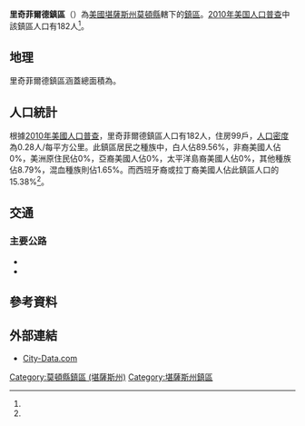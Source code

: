{{noteTA
|G1=USState
}}
{{Infobox settlement
|official_name = 里奇菲爾德鎮區
|native_name = Richfield Township
|settlement_type = 鎮區
|pushpin_map=USA Kansas
|coordinates_display = inline,title
|coordinates_region = US-KS
|subdivision_type = [[世界政區索引|國家]]
|subdivision_name = [[美国|美国]]
|subdivision_type1 = [[美國行政區劃|州]]
|subdivision_name1 = [[堪薩斯州|堪薩斯州]]
|subdivision_type2 = [[堪薩斯州行政區劃|縣]]
|subdivision_name2 = [[莫頓縣_(堪薩斯州)|莫頓縣]]
|area_total_km2 = 648.48
|area_land_km2 = 648.28
|area_water_km2 = 0.19
|area_total_sq_mi =
|area_land_sq_mi =
|area_water_sq_mi =
|area_water_percent = 0.03
|population_as_of = [[2010年美国人口普查|2010]]
|population_footnotes = <ref name="Census 2010">{{cite web| url=http://factfinder2.census.gov| title=Race, Hispanic or Latino, Age, and Housing Occupancy: 2010 Census Redistricting Data, Richfield township, Morton County, Kansas| publisher=U.S. Census Bureau, American FactFinder 2| accessdate=2016-08-30| archive-date=2013-09-11| archive-url=https://web.archive.org/web/20130911234518/http://factfinder2.census.gov/| dead-url=no}}</ref>
|population_total = 182
|population_density_km2 = auto
|elevation_footnotes = 
|elevation_m = 1019
|elevation_ft = 3343
|latd = 37
|latm = 17
|lats = 01
|latNS = N
|longd = 101
|longm = 44
|longs = 06
|longEW = W
|postal_code_type =
|postal_code = 
|blank_name = [[聯邦資料處理標準|FIPS代碼]]
|blank_info = 20-59225
|blank1_name = [[地名信息系统|GNIS編號]] 
|blank1_info = [http://geonames.usgs.gov/pls/gnispublic/f?p=gnispq:3:::NO::P3_FID:0485083 0485083]
|website = 
|footnotes = 
}}

'''里奇菲爾德鎮區'''（{{lang-en|'''Richfield Township'''}}）為[[美國|美國]][[堪薩斯州|堪薩斯州]][[莫頓縣_(堪薩斯州)|莫頓縣]]轄下的[[行政鎮區|鎮區]]。[[2010年美国人口普查|2010年美国人口普查]]中該鎮區人口有182人<ref name="Census 2010"/>。

==地理==
里奇菲爾德鎮區涵蓋總面積為{{convert|648.48|km2|sqmi}}。

==人口統計==
根據[[2010年美國人口普查|2010年美國人口普查]]，里奇菲爾德鎮區人口有182人，住房99戶，[[人口密度|人口密度]]為0.28人/每平方公里。此鎮區居民之種族中，白人佔89.56%，非裔美國人佔0%，美洲原住民佔0%，亞裔美國人佔0%，太平洋島裔美國人佔0%，其他種族佔8.79%，混血種族則佔1.65%。而西班牙裔或拉丁裔美國人佔此鎮區人口的15.38%<ref name="Census 2010"/>。

==交通==
===主要公路===
*{{Jct|state=KS|K|27}}
*{{Jct|state=KS|K|51}}

==參考資料==
{{reflist}}

==外部連結==
*[http://www.city-data.com/township/Richfield-Morton-KS.html City-Data.com]

{{莫頓縣 (堪薩斯州)}}

{{DEFAULTSORT:Richfield}}
[[Category:莫頓縣鎮區_(堪薩斯州)|Category:莫頓縣鎮區 (堪薩斯州)]]
[[Category:堪薩斯州鎮區|Category:堪薩斯州鎮區]]

{{MortonCountyKS-geo-stub}}